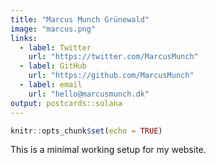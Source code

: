 ```yaml
---
title: "Marcus Munch Grünewald"
image: "marcus.png"
links:
  - label: Twitter
    url: "https://twitter.com/MarcusMunch"
  - label: GitHub
    url: "https://github.com/MarcusMunch"
  - label: email
    url: "hello@marcusmunch.dk"
output: postcards::solana
---
```


```r
knitr::opts_chunk$set(echo = TRUE)
```

This is a minimal working setup for my website.
